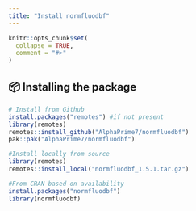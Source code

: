 ```yaml
---
title: "Install normfluodbf"
---
```


```r
knitr::opts_chunk$set(
  collapse = TRUE,
  comment = "#>"
)
```

## 📦 Installing the package

```r
# Install from Github
install.packages("remotes") #if not present
library(remotes)
remotes::install_github("AlphaPrime7/normfluodbf")
pak::pak("AlphaPrime7/normfluodbf")

#Install locally from source
library(remotes)
remotes::install_local("normfluodbf_1.5.1.tar.gz")

#From CRAN based on availability
install.packages("normfluodbf")
library(normfluodbf)
```
